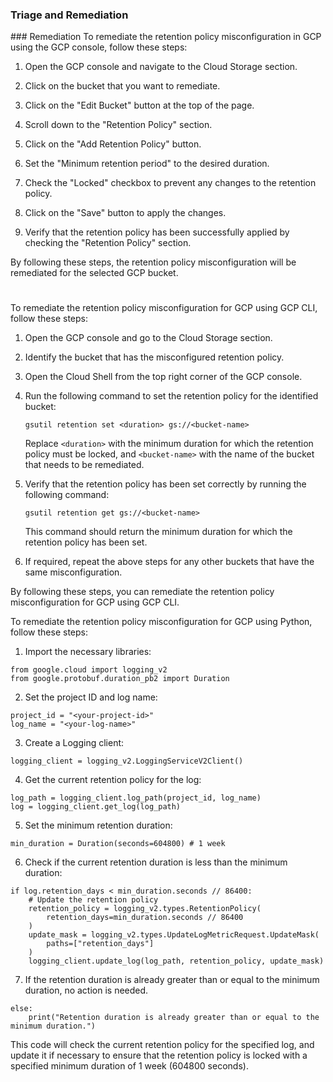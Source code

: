 
### Triage and Remediation
<Tabs>
<Tab title='Remediation'>
### Remediation

<AccordionGroup>
<Accordion title='Using Console' defaultOpen='true'>
To remediate the retention policy misconfiguration in GCP using the GCP console, follow these steps:

1. Open the GCP console and navigate to the Cloud Storage section.

2. Click on the bucket that you want to remediate.

3. Click on the "Edit Bucket" button at the top of the page.

4. Scroll down to the "Retention Policy" section.

5. Click on the "Add Retention Policy" button.

6. Set the "Minimum retention period" to the desired duration.

7. Check the "Locked" checkbox to prevent any changes to the retention policy.

8. Click on the "Save" button to apply the changes.

9. Verify that the retention policy has been successfully applied by checking the "Retention Policy" section.

By following these steps, the retention policy misconfiguration will be remediated for the selected GCP bucket.

#
</Accordion>

<Accordion title='Using CLI'>
To remediate the retention policy misconfiguration for GCP using GCP CLI, follow these steps:

1. Open the GCP console and go to the Cloud Storage section.
2. Identify the bucket that has the misconfigured retention policy.
3. Open the Cloud Shell from the top right corner of the GCP console.
4. Run the following command to set the retention policy for the identified bucket:
   
   ```
   gsutil retention set <duration> gs://<bucket-name>
   ```
   
   Replace `<duration>` with the minimum duration for which the retention policy must be locked, and `<bucket-name>` with the name of the bucket that needs to be remediated.
   
5. Verify that the retention policy has been set correctly by running the following command:

   ```
   gsutil retention get gs://<bucket-name>
   ```
   
   This command should return the minimum duration for which the retention policy has been set.
   
6. If required, repeat the above steps for any other buckets that have the same misconfiguration.

By following these steps, you can remediate the retention policy misconfiguration for GCP using GCP CLI.
</Accordion>

<Accordion title='Using Python'>
To remediate the retention policy misconfiguration for GCP using Python, follow these steps:

1. Import the necessary libraries:

```
from google.cloud import logging_v2
from google.protobuf.duration_pb2 import Duration
```

2. Set the project ID and log name:

```
project_id = "<your-project-id>"
log_name = "<your-log-name>"
```

3. Create a Logging client:

```
logging_client = logging_v2.LoggingServiceV2Client()
```

4. Get the current retention policy for the log:

```
log_path = logging_client.log_path(project_id, log_name)
log = logging_client.get_log(log_path)
```

5. Set the minimum retention duration:

```
min_duration = Duration(seconds=604800) # 1 week
```

6. Check if the current retention duration is less than the minimum duration:

```
if log.retention_days < min_duration.seconds // 86400:
    # Update the retention policy
    retention_policy = logging_v2.types.RetentionPolicy(
        retention_days=min_duration.seconds // 86400
    )
    update_mask = logging_v2.types.UpdateLogMetricRequest.UpdateMask(
        paths=["retention_days"]
    )
    logging_client.update_log(log_path, retention_policy, update_mask)
```

7. If the retention duration is already greater than or equal to the minimum duration, no action is needed.

```
else:
    print("Retention duration is already greater than or equal to the minimum duration.")
```

This code will check the current retention policy for the specified log, and update it if necessary to ensure that the retention policy is locked with a specified minimum duration of 1 week (604800 seconds).
</Accordion>

</AccordionGroup>
</Tab>
</Tabs>
